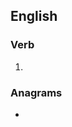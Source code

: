 ==English==

===Verb===
{{head|en|verb form}}

# {{present participle of|en|uncrate|nocat=1}}

===Anagrams===
* {{anagrams|en|a=acginnrtu|uncarting|untracing}}